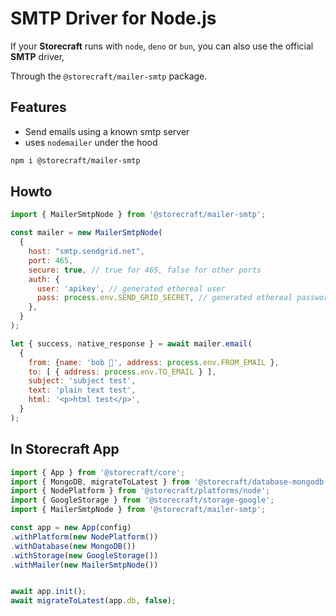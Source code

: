 # SMTP Driver for Node.js

If your **Storecraft** runs with `node`, `deno` or `bun`, you can also use the official
**SMTP** driver,

Through the `@storecraft/mailer-smtp` package.

## Features
- Send emails using a known smtp server
- uses `nodemailer` under the hood

```bash
npm i @storecraft/mailer-smtp
```

## Howto

```js
import { MailerSmtpNode } from '@storecraft/mailer-smtp';

const mailer = new MailerSmtpNode(
  {
    host: "smtp.sendgrid.net",
    port: 465,
    secure: true, // true for 465, false for other ports
    auth: {
      user: 'apikey', // generated ethereal user
      pass: process.env.SEND_GRID_SECRET, // generated ethereal password
    },  
  }
);

let { success, native_response } = await mailer.email(
  {
    from: {name: 'bob 👻', address: process.env.FROM_EMAIL }, 
    to: [ { address: process.env.TO_EMAIL } ], 
    subject: 'subject test', 
    text: 'plain text test', 
    html: '<p>html test</p>', 
  }
);

```

## In Storecraft App

```js
import { App } from '@storecraft/core';
import { MongoDB, migrateToLatest } from '@storecraft/database-mongodb';
import { NodePlatform } from '@storecraft/platforms/node';
import { GoogleStorage } from '@storecraft/storage-google';
import { MailerSmtpNode } from '@storecraft/mailer-smtp';

const app = new App(config)
.withPlatform(new NodePlatform())
.withDatabase(new MongoDB())
.withStorage(new GoogleStorage())
.withMailer(new MailerSmtpNode())


await app.init();
await migrateToLatest(app.db, false);

```
